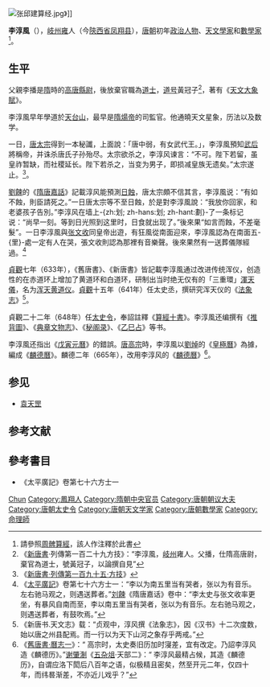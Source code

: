 {{Infobox Taoist<!-- 道教人物信息框 -->
| 圖像            = 
| 圖像大小        = 
| 圖像說明        = 
| 姓名            = 李淳风
| 字              = 道之
| 號              = 
| 出生日期        = 602年([[隋|隋]][[仁寿_(隋朝)|仁寿]]二年)<!-- {{birth date and age|YYYY|MM|DD}} 或 {{birth date|YYYY|MM|DD}} -->
| 出生地          = [[岐州|岐州]][[雍县|雍]]（今[[陕西省|陕西省]][[凤翔县|凤翔县]]）
| 逝世日期        = {{Death year and age|670|602}}([[唐|唐]][[總章|總章]]三年)
| 逝世地点        = [[长安城|长安城]]（今陕西西安）
| 居住地          = [[长安|长安]]
| 籍貫            = 
| 國籍            = [[唐朝|唐朝]]
| 種族            = [[汉族|汉族]]
| 著名成就        = 製作[[渾天黃道儀|渾天黃道儀]]、注释《[[算经十书|算经十书]]》
| 宗派            = 
| 呼號            = 
| 修行法門        = 
| 頭銜            = 朝議大夫行太史令上轻车都尉
| 教育程度        = 
| 修煉地          = [[南坨山|南坨山]]
| 師承            = [[至元道长|至元道长]]
| 徒弟與學生      = 
| 何者的化身與轉世= 
| 轉世為          = 
| 傳人            = 
| 著作            = 《[[推背图|推背图]]》<br />《[[乙巳占|乙巳占]]》
| 獎項            = 
| 簽名            = 
| 備註            = 
}}

[[File:张邱建算经.jpg|thumb]]》]]

'''李淳風'''（{{bd|602年||670年|catIdx=L李}}），[[岐州|岐州]][[雍县|雍]]人（今[[陝西省|陝西省]][[凤翔县|凤翔县]]），[[唐朝|唐朝]]初年[[政治人物|政治人物]]、[[天文學家|天文學家]]和[[數學家|數學家]]<ref>請參照[[周髀算經|周髀算經]]，該人作注釋於此書</ref>。

== 生平 ==
父親李播是[[隋朝|隋]]時的[[高唐|高唐]][[縣尉|縣尉]]，後放棄官職為[[道士|道士]]，[[道号|道号]]黃冠子<ref>《[[新唐書|新唐書]]·列傳第一百二十九方技》：“李淳風，[[岐州|岐州]]雍人。父播，仕隋高唐尉，棄官為道士，號黃冠子，以論撰自見”</ref>，著有《[[天文大象賦|天文大象賦]]》。

李淳風早年學道於[[天台山_(浙江)|天台山]]，最早是[[隋煬帝|隋煬帝]]的司監官。他通曉天文星象，历法以及数学。

一日，[[唐太宗|唐太宗]]得到一本秘讖，上面說：「唐中弱，有女武代王。」，李淳風預知[[武則天|武后]]將稱帝，并诛杀唐氏子孙殆尽。太宗欲杀之，李淳风谏言：“不可。陛下若留，虽皇祚暂缺，而社稷延长。陛下若杀之，当变为男子，即损减皇族无遗矣。”太宗遂止。<ref>《[[:s:新唐書/卷204|新唐書·列傳第一百九十五·方技]]》</ref>。

[[劉餗|劉餗]]的《[[隋唐嘉話|隋唐嘉話]]》記載淳风能預測[[日蝕|日蝕]]，唐太宗頗不信其言，李淳風说：“有如不蝕，則臣請死之。”一日唐太宗等不至日蝕，於是對李淳風說：“我放你回家，和老婆孩子告別。”李淳风在墙上-{zh:划; zh-hans:划; zh-hant:劃}-了一条标记说：“尚早一刻。等到日光照到这里时，日食就出现了。”後來果“如言而蝕，不差毫髮”。一日李淳風與[[张文收|张文收]]同皇帝出遊，有狂風從南面迎來，李淳風認為在南面五-{里}-處一定有人在哭，張文收則認為那裡有音樂聲。後來果然有一送葬儀隊經過。<ref>《[[太平廣記|太平廣記]]》卷第七十六方士一：“李以为南五里当有哭者，张以为有音乐。左右驰马观之，则遇送葬者。”[[刘餗|刘餗]]《隋唐嘉话》卷中：“李太史与张文收率更坐，有暴风自南而至，李以南五里当有哭者，张以为有音乐。左右驰马观之，则遇送葬者，有鼓吹焉。”</ref>

[[貞觀|貞觀]]七年（633年），《舊唐書》、《新唐書》皆記載李淳風通过改进传统浑仪，创造性的在赤道环上增加了黄道环和白道环，研制出当时绝无仅有的「三重環」[[渾天儀|渾天儀]]，名为[[浑天黄道仪|浑天黄道仪]]。[[貞觀|貞觀]]十五年（641年）任太史丞，撰研究浑天仪的《[[法象志|法象志]]》<ref>《新唐书.天文志》载：“贞观中，淳风撰《法象志》，因《汉书》十二次度数，始以唐之州县配焉。而一行以为天下山河之象存乎两戒。”</ref>。

貞觀二十二年（648年）任[[太史令|太史令]]，奉詔註釋《[[算經十書|算經十書]]》。李淳風还编撰有《[[推背圖|推背圖]]》、《[[典章文物志|典章文物志]]》、《[[秘阁录|秘阁录]]》、《[[乙巳占|乙巳占]]》等书。

李淳風还指出《[[戊寅元曆|戊寅元曆]]》的錯誤。[[唐高宗|唐高宗]]時，李淳風以[[劉焯|劉焯]]的《[[皇極曆|皇極曆]]》為據，編成《[[麟德曆|麟德曆]]》。麟德二年（665年），改用李淳风的《[[麟德曆|麟德曆]]》<ref>《[[:s:舊唐書/卷32|舊唐書·曆志一]]》：“ 高宗时，太史奏旧历加时寖差，宜有改定。乃詔李淳风造《麟德历》。”[[谢肇淛|谢肇淛]]《[[五杂俎|五杂俎]]·天部二》：“ 李淳风最精占候，其造《麟德历》，自谓应洛下閎后八百年之语，似极精且密矣，然至开元二年，仅四十年，而纬晷渐差，不亦近儿戏乎？”</ref>。

== 参见 ==
* [[袁天罡|袁天罡]]

== 参考文献 ==
{{reflist|2}}

== 參考書目 ==
*《太平廣記》卷第七十六方士一
{{Wikisource author}}

{{中国数学史}}

{{Authority control}}
{{DEFAULTSORT:Li李}}
[[Category:李姓|Chun]]
[[Category:鳳翔人|Category:鳳翔人]]
[[Category:隋朝中央官员|Category:隋朝中央官员]]
[[Category:唐朝朝议大夫|Category:唐朝朝议大夫]]
[[Category:唐朝太史令|Category:唐朝太史令]]
[[Category:唐朝天文学家|Category:唐朝天文学家]]
[[Category:唐朝數學家|Category:唐朝數學家]]
[[Category:命理師|Category:命理師]]